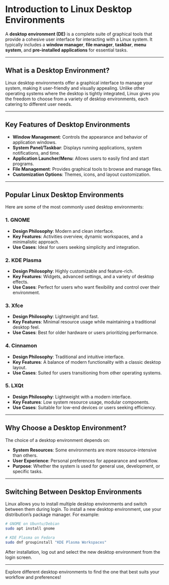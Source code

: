 
# Introduction to Linux Desktop Environments

A **desktop environment (DE)** is a complete suite of graphical tools that provide a cohesive user interface for interacting with a Linux system. It typically includes a **window manager**, **file manager**, **taskbar**, **menu system**, and **pre-installed applications** for essential tasks.

---

## What is a Desktop Environment?

Linux desktop environments offer a graphical interface to manage your system, making it user-friendly and visually appealing. Unlike other operating systems where the desktop is tightly integrated, Linux gives you the freedom to choose from a variety of desktop environments, each catering to different user needs.

---

## Key Features of Desktop Environments

- **Window Management**: Controls the appearance and behavior of application windows.
- **System Panel/Taskbar**: Displays running applications, system notifications, and time.
- **Application Launcher/Menu**: Allows users to easily find and start programs.
- **File Management**: Provides graphical tools to browse and manage files.
- **Customization Options**: Themes, icons, and layout customization.

---

## Popular Linux Desktop Environments

Here are some of the most commonly used desktop environments:

### 1. **GNOME**
   - **Design Philosophy**: Modern and clean interface.
   - **Key Features**: Activities overview, dynamic workspaces, and a minimalistic approach.
   - **Use Cases**: Ideal for users seeking simplicity and integration.

### 2. **KDE Plasma**
   - **Design Philosophy**: Highly customizable and feature-rich.
   - **Key Features**: Widgets, advanced settings, and a variety of desktop effects.
   - **Use Cases**: Perfect for users who want flexibility and control over their environment.

### 3. **Xfce**
   - **Design Philosophy**: Lightweight and fast.
   - **Key Features**: Minimal resource usage while maintaining a traditional desktop feel.
   - **Use Cases**: Best for older hardware or users prioritizing performance.

### 4. **Cinnamon**
   - **Design Philosophy**: Traditional and intuitive interface.
   - **Key Features**: A balance of modern functionality with a classic desktop layout.
   - **Use Cases**: Suited for users transitioning from other operating systems.

### 5. **LXQt**
   - **Design Philosophy**: Lightweight with a modern interface.
   - **Key Features**: Low system resource usage, modular components.
   - **Use Cases**: Suitable for low-end devices or users seeking efficiency.

---

## Why Choose a Desktop Environment?

The choice of a desktop environment depends on:

- **System Resources**: Some environments are more resource-intensive than others.
- **User Experience**: Personal preferences for appearance and workflow.
- **Purpose**: Whether the system is used for general use, development, or specific tasks.

---

## Switching Between Desktop Environments

Linux allows you to install multiple desktop environments and switch between them during login. To install a new desktop environment, use your distribution’s package manager. For example:

```bash
# GNOME on Ubuntu/Debian
sudo apt install gnome

# KDE Plasma on Fedora
sudo dnf groupinstall "KDE Plasma Workspaces"
```

After installation, log out and select the new desktop environment from the login screen.

---

Explore different desktop environments to find the one that best suits your workflow and preferences!
